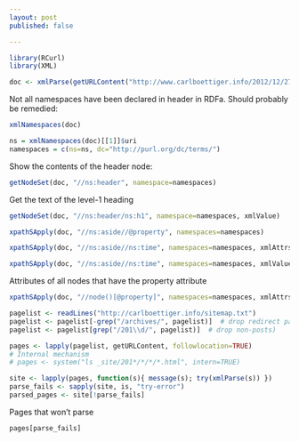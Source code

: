 ```yaml
---
layout: post
published: false

---
```



```r
library(RCurl)
library(XML)
```


```r
doc <- xmlParse(getURLContent("http://www.carlboettiger.info/2012/12/27/notes.html"))
```

Not all namespaces have been declared in header in RDFa. Should probably be remedied:
```r
xmlNamespaces(doc)
```


```r
ns = xmlNamespaces(doc)[[1]]$uri
namespaces = c(ns=ns, dc="http://purl.org/dc/terms/")
```

Show the contents of the header node:

```r
getNodeSet(doc, "//ns:header", namespace=namespaces)
```


Get the text of the level-1 heading

```r
getNodeSet(doc, "//ns:header/ns:h1", namespace=namespaces, xmlValue)
```


```r
xpathSApply(doc, "//ns:aside//@property", namespaces=namespaces)
```


```r
xpathSApply(doc, "//ns:aside//ns:time", namespaces=namespaces, xmlAttrs)
```

```r
xpathSApply(doc, "//ns:aside//ns:time", namespaces=namespaces, xmlValue)
```


Attributes of all nodes that have the property attribute
```r
xpathSApply(doc, "//node()[@property]", namespaces=namespaces, xmlAttrs)
```




```r
pagelist <- readLines("http://carlboettiger.info/sitemap.txt")
pagelist <- pagelist[-grep("/archives/", pagelist)]  # drop redirect pagelist)
pagelist <- pagelist[grep("/201\\d/", pagelist)]  # drop non-posts)
```

```r
pages <- lapply(pagelist, getURLContent, followlocation=TRUE)
# Internal mechanism
# pages <- system("ls _site/201*/*/*/*.html", intern=TRUE)

site <- lapply(pages, function(s){ message(s); try(xmlParse(s)) })
parse_fails <- sapply(site, is, "try-error") 
parsed_pages <- site[!parse_fails] 
```

Pages that won't parse

```r
pages[parse_fails]
```


